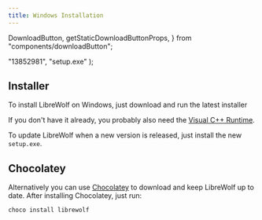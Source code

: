 ```yaml
---
title: Windows Installation
---
```


  DownloadButton,
  getStaticDownloadButtonProps,
} from "components/downloadButton";

  "13852981",
  "setup.exe"
);

<InstallationHeader />

## Installer

To install LibreWolf on Windows, just download and run the latest installer

<DownloadButton />

If you don't have it already, you probably also need the
[Visual C++ Runtime](https://docs.microsoft.com/en-US/cpp/windows/latest-supported-vc-redist?view=msvc-160#visual-studio-2015-2017-2019-and-2022).

To update LibreWolf when a new version is released, just install the new
`setup.exe`.

## Chocolatey

Alternatively you can use [Chocolatey](https://chocolatey.org/) to download and keep LibreWolf up to date. After installing Chocolatey, just run:

```
choco install librewolf
```
